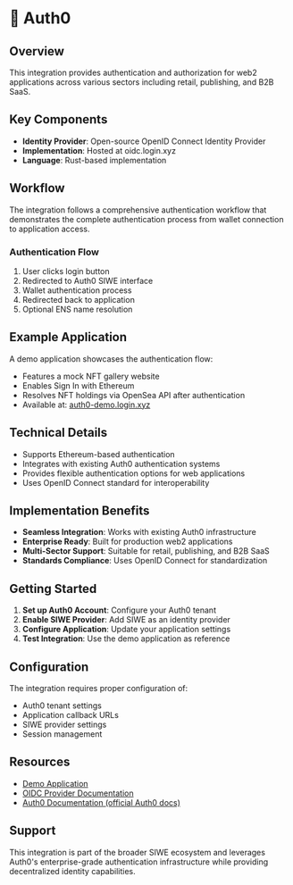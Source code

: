 # 🔰 Auth0

## Overview

This integration provides authentication and authorization for web2 applications across various sectors including retail, publishing, and B2B SaaS.


<FullWidthLink
	href='https://auth0.com/blog/sign-in-with-ethereum-siwe-now-available-on-auth0/'
	logo='/img/auth0.svg'
	text='Sign In With Ethereum (SIWE), Now Available on Auth0'
	themeAware={true}
/>

## Key Components

-   **Identity Provider**: Open-source OpenID Connect Identity Provider
-   **Implementation**: Hosted at oidc.login.xyz
-   **Language**: Rust-based implementation

## Workflow

The integration follows a comprehensive authentication workflow that demonstrates the complete authentication process from wallet connection to application access.

### Authentication Flow

1. User clicks login button
2. Redirected to Auth0 SIWE interface
3. Wallet authentication process
4. Redirected back to application
5. Optional ENS name resolution

## Example Application

A demo application showcases the authentication flow:

-   Features a mock NFT gallery website
-   Enables Sign In with Ethereum
-   Resolves NFT holdings via OpenSea API after authentication
-   Available at: [auth0-demo.login.xyz](https://auth0-demo.login.xyz/#/)

## Technical Details

-   Supports Ethereum-based authentication
-   Integrates with existing Auth0 authentication systems
-   Provides flexible authentication options for web applications
-   Uses OpenID Connect standard for interoperability

## Implementation Benefits

-   **Seamless Integration**: Works with existing Auth0 infrastructure
-   **Enterprise Ready**: Built for production web2 applications
-   **Multi-Sector Support**: Suitable for retail, publishing, and B2B SaaS
-   **Standards Compliance**: Uses OpenID Connect for standardization

## Getting Started

1. **Set up Auth0 Account**: Configure your Auth0 tenant
2. **Enable SIWE Provider**: Add SIWE as an identity provider
3. **Configure Application**: Update your application settings
4. **Test Integration**: Use the demo application as reference

## Configuration

The integration requires proper configuration of:

-   Auth0 tenant settings
-   Application callback URLs
-   SIWE provider settings
-   Session management

## Resources

-   [Demo Application](https://auth0-demo.login.xyz/#/)
-   [OIDC Provider Documentation](/oidc-provider)
-   [Auth0 Documentation (official Auth0 docs)](https://auth0.com/docs)

## Support

This integration is part of the broader SIWE ecosystem and leverages Auth0's enterprise-grade authentication infrastructure while providing decentralized identity capabilities.
